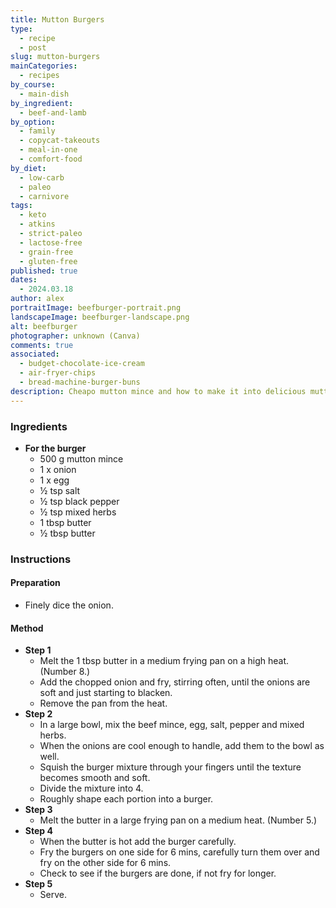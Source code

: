```yaml
---
title: Mutton Burgers
type:
  - recipe
  - post
slug: mutton-burgers
mainCategories:
  - recipes
by_course:
  - main-dish
by_ingredient:
  - beef-and-lamb
by_option:
  - family
  - copycat-takeouts
  - meal-in-one
  - comfort-food
by_diet:
  - low-carb
  - paleo
  - carnivore
tags:
  - keto
  - atkins
  - strict-paleo
  - lactose-free
  - grain-free
  - gluten-free
published: true
dates:
  - 2024.03.18
author: alex
portraitImage: beefburger-portrait.png
landscapeImage: beefburger-landscape.png
alt: beefburger
photographer: unknown (Canva)
comments: true
associated:
  - budget-chocolate-ice-cream
  - air-fryer-chips
  - bread-machine-burger-buns
description: Cheapo mutton mince and how to make it into delicious mutton burgers.
---
```


<Ingredients>

### Ingredients

- **For the burger**
  - 500 g mutton mince
  - 1 x onion
  - 1 x egg
  - ½ tsp salt
  - ½ tsp black pepper
  - ½ tsp mixed herbs
  - 1 tbsp butter
  - ½ tbsp butter

</Ingredients>

<Instructions>

### Instructions

#### Preparation

- Finely dice the onion.

#### Method

- **Step 1**
  - Melt the 1 tbsp butter in a medium frying pan on a high heat. (Number 8.)
  - Add the chopped onion and fry, stirring often, until the onions are soft and just starting to blacken.
  - Remove the pan from the heat.
- **Step 2**
  - In a large bowl, mix the beef mince, egg, salt, pepper and mixed herbs.
  - When the onions are cool enough to handle, add them to the bowl as well.
  - Squish the burger mixture through your fingers until the texture becomes smooth and soft.
  - Divide the mixture into 4.
  - Roughly shape each portion into a burger.
- **Step 3**
  - Melt the butter in a large frying pan on a medium heat. (Number 5.)
- **Step 4**
  - When the butter is hot add the burger carefully.
  - Fry the burgers on one side for 6 mins, carefully turn them over and fry on the other side for 6 mins.
  - Check to see if the burgers are done, if not fry for longer.
- **Step 5**
  - Serve.

</Instructions>
